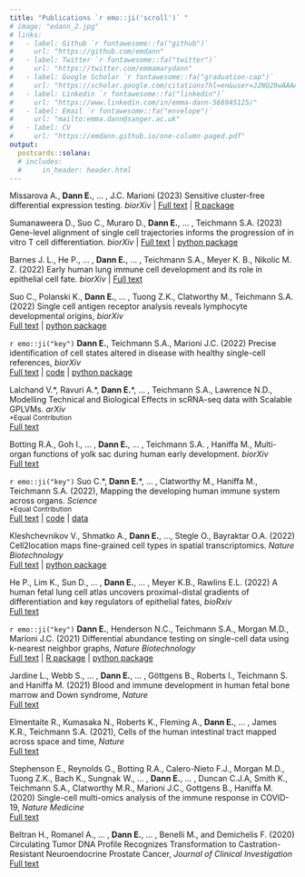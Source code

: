 ```yaml
---
title: "Publications `r emo::ji('scroll')` "
# image: "edann_2.jpg"
# links:
#   - label: Github `r fontawesome::fa("github")`
#     url: "https://github.com/emdann"
#   - label: Twitter `r fontawesome::fa("twitter")`
#     url: "https://twitter.com/emmamarydann"
#   - label: Google Scholar `r fontawesome::fa("graduation-cap")`
#     url: "https://scholar.google.com/citations?hl=en&user=J2NQ29wAAAAJ"
#   - label: Linkedin `r fontawesome::fa("linkedin")`
#     url: "https://www.linkedin.com/in/emma-dann-566945125/"
#   - label: Email `r fontawesome::fa("envelope")`
#     url: "mailto:emma.dann@sanger.ac.uk"
#   - label: CV
#     url: "https://emdann.github.io/one-column-paged.pdf"
output:
  postcards::solana:
  # includes:
  #     in_header: header.html
---
```

Missarova A., **Dann E.**, ... , J.C. Marioni (2023) Sensitive cluster-free differential expression testing. _biorXiv_ | [Full text](https://www.biorxiv.org/content/10.1101/2023.03.08.531744v1) | [R package](https://github.com/MarioniLab/miloDE)

Sumanaweera D., Suo C., Muraro D., **Dann E.**, ... , Teichmann S.A. (2023) Gene-level alignment of single cell trajectories informs the progression of in vitro T cell differentiation. _biorXiv_ | [Full text](https://www.biorxiv.org/content/10.1101/2023.03.08.531713v1) | [python package](https://github.com/Teichlab/Genes2Genes)

Barnes J. L., He P., ... , **Dann E.**, ... , Teichmann S.A., Meyer K. B., Nikolic M. Z.  (2022) Early human lung immune cell development and its role in epithelial cell fate. _biorXiv_ | [Full text](https://www.biorxiv.org/content/biorxiv/early/2022/12/15/2022.12.13.519713.full.pdf)

Suo C., Polanski K., **Dann E.**, ... ,  Tuong Z.K., Clatworthy M., Teichmann S.A. (2022) Single cell antigen receptor analysis reveals lymphocyte developmental origins, _biorXiv_  
[Full text](https://www.biorxiv.org/content/10.1101/2022.11.18.517068v1) | 
[python package](https://github.com/zktuong/dandelion)

`r emo::ji("key")` **Dann E.**, Teichmann S.A., Marioni J.C. (2022) Precise identification of cell states altered in disease with healthy single-cell references, _biorXiv_  
[Full text](https://www.biorxiv.org/content/10.1101/2022.11.10.515939v1) | 
[code](https://github.com/MarioniLab/oor_design_reproducibility) | 
[python package](https://github.com/MarioniLab/oor_benchmark) 

Lalchand V.\*, Ravuri A.\*, __Dann E.__\*, ... , Teichmann S.A., Lawrence N.D., Modelling Technical and Biological Effects in scRNA-seq data with Scalable GPLVMs. _arXiv_  
<sup>\*Equal Contribution</sup>  
[Full text](https://arxiv.org/pdf/2209.06716.pdf) 

Botting R.A., Goh I., ... , **Dann E.**, ... , Teichmann S.A. , Haniffa M., Multi-organ functions of yolk sac during human early development. _biorXiv_  
[Full text](https://www.biorxiv.org/content/10.1101/2022.08.03.502475v1.full.pdf) 

`r emo::ji("key")` Suo C.\*, __Dann E.__\*, ... , Clatworthy M., Haniffa M., Teichmann S.A. (2022), Mapping the developing human immune system across organs. _Science_  
<sup>\*Equal Contribution</sup>  
[Full text](https://www.science.org/doi/10.1126/science.abo0510#con2) | [code](https://github.com/Teichlab/Pan_fetal_immune) | [data](https://developmental.cellatlas.io/fetal-immune)

Kleshchevnikov V., Shmatko A., **Dann E.**, ..., Stegle O.,  Bayraktar O.A. (2022) Cell2location maps fine-grained cell types in spatial transcriptomics. _Nature Biotechnology_  
[Full text](https://doi.org/10.1038/s41587-021-01139-4) |
[python package](https://cell2location.readthedocs.io/)

He P., Lim K., Sun D., ... , **Dann E.**, ... , Meyer K.B., Rawlins E.L. (2022) A human fetal lung cell atlas uncovers proximal-distal gradients of differentiation and key regulators of epithelial fates, _bioRxiv_  
[Full text](https://doi.org/10.1101/2022.01.11.474933)

`r emo::ji("key")` **Dann E.**, Henderson N.C., Teichmann S.A., Morgan M.D., Marioni J.C. (2021) Differential abundance testing on single-cell data using k-nearest neighbor graphs, _Nature Biotechnology_  
<!-- <sup>\*Equal Contribution</sup> -->
[Full text](https://www.nature.com/articles/s41587-021-01033-z) | 
[R package](https://github.com/MarioniLab/miloR) | 
[python package](https://github.com/emdann/milopy)

Jardine L., Webb S., ... , **Dann E.**, ... , Göttgens B., Roberts I., Teichmann S. and Haniffa M. (2021) Blood and immune development in human fetal bone marrow and Down syndrome, _Nature_   
[Full text](https://doi.org/10.1038/s41586-021-03929-x)

Elmentaite R., Kumasaka N., Roberts K., Fleming A., **Dann E.**, ... , James K.R., Teichmann S.A. (2021), Cells of the human intestinal tract mapped across space and time, _Nature_   
[Full text](https://www.nature.com/articles/s41586-021-03852-1)

Stephenson E., Reynolds G., Botting R.A., Calero-Nieto F.J., Morgan M.D., Tuong Z.K., Bach K., Sungnak W., ... , **Dann E.**, ... , Duncan C.J.A, Smith K., Teichmann S.A., Clatworthy M.R., Marioni J.C., Gottgens B., Haniffa M. (2020) Single-cell multi-omics analysis of the immune response in COVID-19, _Nature Medicine_  
[Full text](https://www.nature.com/articles/s41591-021-01329-2)

<!-- Kleshchevnikov V., Shmatko A., **Dann E.**, ..., Stegle O.,  Bayraktar O.A. (2020) Comprehensive mapping of tissue cell architecture via integrated single cell and spatial transcriptomics, bioRxiv, [doi: https://doi.org/10.1101/2020.11.15.378125](https://doi.org/10.1101/2020.11.15.378125) -->

Beltran H., Romanel A., ... , **Dann E.**, ... , Benelli M., and Demichelis F. (2020) Circulating Tumor DNA Profile Recognizes Transformation to Castration-Resistant Neuroendocrine Prostate Cancer, _Journal of Clinical Investigation_  
[Full text](https://www.jci.org/articles/view/131041)
